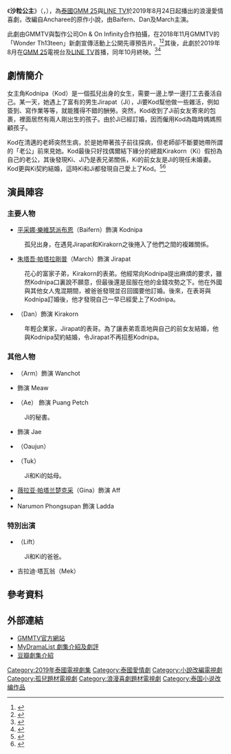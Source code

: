 {{Infobox Television
| show_name     = 沙粒公主
| original_name = {{lang|th|เจ้าหญิงเม็ดทราย}}
| image         = [[File:Sand_Princess.png|250px]]
| caption       = 
| show_name_2   = 霸愛小保姆
| genre         = 浪漫喜劇<br>劇情
| format        = 
| based_on      = Ancharee《沙粒公主》
| creator       = 
| developer     = 
| writer        = 
| director      = Kritsada Kanwichaphon
| starring      = [[平采娜·樂維瑟派布恩|平采娜·樂維瑟派布恩]]<br>{{link-en|翁韋德·答奴翁|Worrawech Danuwong}}<br>{{link-th|朱塔吾·帕塔拉剛普|จุฑาวุฒิ ภัทรกำพล}}
| theme_music_composer = 
| opentheme            = 
| endtheme             = 
| composer             = 
| country       = {{THA}}
| location      = {{THA}}
| language      = [[泰語|泰語]]
| num_episodes  = 14
| runtime       = 43 - 48 分鐘
| company       = 
| producer      = 
| channel       = [[GMM_25|GMM 25]]<br>[[LINE_TV|LINE TV]]
| first_run     = {{THA}}
| first_aired   = {{Start date|2019|8|24}}
| last_aired    = {{End date|2019|10|6}}
| related       = 
| preceded_by   = 
| followed_by   = 
| website       = https://www.gmm25.com/shows_detail.html?id=818
| production_website = 
}}
《'''沙粒公主'''》（{{lang-th|'''เจ้าหญิงเม็ดทราย'''}}，{{lang-en|The Sand Princess}}），為[[泰國|泰國]][[GMM_25|GMM 25]]與[[LINE_TV|LINE TV]]於2019年8月24日起播出的浪漫愛情喜劇，改編自Ancharee的原作小說，由Baifern、Dan及March主演。

此劇由GMMTV與製作公司On & On Infinity合作拍攝，在2018年11月GMMTV的「Wonder Th13teen」新劇宣傳活動上公開先導預告片。<ref>{{cite web |title=เปิดตัว 13 ซีรีส์ใหม่ 2019 แฟนๆ สายวายเตรียมตัวฟินตลอดทั้งปี |url=http://www.thaiticketmajor.com/variety/ent/10470/ |website=thaiticketmajor.com |language=th |accessdate=2020-07-14 |archive-date=2020-02-09 |archive-url=https://web.archive.org/web/20200209173217/http://www.thaiticketmajor.com/variety/ent/10470 |dead-url=yes }}</ref><ref>{{cite web |title=“จีเอ็มเอ็มทีวี” จัดใหญ่ เปิดตัว 13 ซีรีส์ใหม่ ปี 2019 |url=https://www.springnews.co.th/entertain/fiction/378681 |website=springnews.co.th |publisher=Spring News |accessdate=2020-07-14 |archive-date=2019-12-12 |archive-url=https://web.archive.org/web/20191212034432/https://www.springnews.co.th/entertain/fiction/378681 |dead-url=yes }}</ref>其後，此劇於2019年8月在[[GMM_25|GMM 25]]電視台及[[LINE_TV|LINE TV]]首播，同年10月終映。<ref name="kapook">{{cite web |title=เรื่องย่อละคร เจ้าหญิงเม็ดทราย |url=https://drama.kapook.com/view213672.html |website=kapook.com |publisher=Kapook |accessdate=2020-05-21|language=Th |date=2019-08-20|archive-date=2020-07-16 |archive-url=https://web.archive.org/web/20200716085601/https://drama.kapook.com/view213672.html |dead-url=no }}</ref><ref>{{cite web |title="ใบเฟิร์น" คิดหนัก! เลือก "มาร์ช-แดน" ลุ้นส่งท้าย "เจ้าหญิงเม็ดทราย" |url=https://mgronline.com/drama/detail/9620000094553 |website=mgronline.com |publisher=Mgronline |accessdate=2020-05-21|language=Th |date=01-10-2019 |archive-date=2020-07-14 |archive-url=https://web.archive.org/web/20200714155220/https://mgronline.com/drama/detail/9620000094553 |dead-url=no }}</ref>

== 劇情簡介 ==
女主角Kodnipa（Kod）是一個孤兒出身的女生，需要一邊上學一邊打工去養活自己。某一天，她遇上了富有的男生Jirapat（Ji），Ji要Kod幫他做一些雜活，例如簽到、寫作業等等，就能獲得不錯的酬勞。突然，Kod收到了Ji前女友寄來的包裹，裡面居然有兩人剛出生的孩子。由於Ji已經訂婚，因而僱用Kod為臨時媽媽照顧孩子。

Kod在清邁的老師突然生病，於是她帶著孩子前往探病，但老師卻不斷要她帶所謂的「老公」前來見她。Kod最後只好找偶爾結下緣分的總裁Kirakorn（Ki）假扮為自己的老公，其後發現Ki、Ji乃是表兄弟關係，Ki的前女友是Ji的現任未婚妻。Kod更與Ki契約結婚，這時Ki和Ji都發現自己愛上了Kod。<ref>{{cite web|title=與保姆先婚後愛，狗血泰劇又來了——《沙粒公主》|url=https://xw.qq.com/cmsid/20191113A0AL5P00|website=QQ|author=新熱每日說|language=zh|date=2019-11-13|accessdate=2020-07-14|archive-date=2020-07-16|archive-url=https://web.archive.org/web/20200716172531/https://xw.qq.com/cmsid/20191113A0AL5P00|dead-url=no}}</ref><ref>{{cite web|title=白看不厭的狗血泰劇《霸愛小保姆》，先婚後愛梗，好磕又上頭|url=https://k.sina.cn/article_6527917861_185181f2500100sf34.html?from=ent&subch=star|website=新浪網|author=饅頭小記|language=zh|date=11-04-2020|accessdate=2020-07-14|archive-date=2020-07-16|archive-url=https://web.archive.org/web/20200716171938/https://k.sina.cn/article_6527917861_185181f2500100sf34.html?from=ent&subch=star|dead-url=no}}</ref>

== 演員陣容 ==
{{small|註：括號內的演員姓名為小名。}}
=== 主要人物 ===
* [[平采娜·樂維瑟派布恩|平采娜·樂維瑟派布恩]]（Baifern）飾演 Kodnipa
: 孤兒出身，在遇見Jirapat和Kirakorn之後捲入了他們之間的複雜關係。
* [[朱塔吾·帕塔拉剛普|朱塔吾·帕塔拉剛普]]（March）飾演 Jirapat
: 花心的富家子弟，Kirakorn的表弟。他經常向Kodnipa提出麻煩的要求，雖然Kodnipa口裏說不願意，但最後還是屈服在他的金錢攻勢之下。他在外國與其他女人鬼混期間，被爸爸發現並召回國要他訂婚。後來，在表哥與Kodnipa訂婚後，他才發現自己一早已經愛上了Kodnipa。
* {{link-en|翁韋德·答奴翁|Worrawech Danuwong}}（Dan）飾演 Kirakorn
: 年輕企業家，Jirapat的表哥。為了讓表弟乖乖地與自己的前女友結婚，他與Kodnipa契約結婚，令Jirapat不再招惹Kodnipa。

=== 其他人物 ===
* {{link-th|維拉育特·查蘇克|วีรยุทธ จันทร์สุข}}（Arm）飾演 Wanchot
* {{link-th|爱莉丝·蔡|อลิส ทอย}} 飾演 Meaw
* {{link-th|瑪妮拉·坎姆雯|มณีรัตน์ คำอ้วน}}（Ae） 飾演 Puang Petch
: Ji的秘書。
* {{link-en|利欧·索塞|Leo Saussay}} 飾演 Jae
* {{link-en|吳俊 (演員)|Korn Khunatipapisiri|吳俊}}（Oaujun）
* {{link-th|杜婉達·董卡瑪尼|ดวงตา ตุงคะมณี}}（Tuk）
: Ji和Ki的姑母。
* [[薇拉亚·帕塔兰楚克采|薇拉亚·帕塔兰楚克采]]（Gina）飾演 Aff
* {{link-th|Tin Settachoke|ตฤณ เศรษฐโชค}}
* Narumon Phongsupan 飾演 Ladda

=== 特別出演 ===
* {{link-th|蘇普·戰查仁|สุพจน์ จันทร์เจริญ}}（Lift）
: Ji和Ki的爸爸。
* 吉拉迪·塔瓦翁（Mek）

== 參考資料 ==
{{reflist}}

== 外部連結 ==
* [https://www.gmm25.com/shows_detail.html?id=818 GMMTV官方網站] {{Wayback|url=https://www.gmm25.com/shows_detail.html?id=818 |date=20200716201856 }}{{th}}
* [https://mydramalist.com/31881-princess-sand/ MyDramaList 劇集介紹及劇評] {{Wayback|url=https://mydramalist.com/31881-princess-sand/ |date=20210605064350 }}{{en}}
* [https://movie.douban.com/subject/30372316/ 豆瓣劇集介紹] {{Wayback|url=https://movie.douban.com/subject/30372316/ |date=20200714161552 }}{{zh}}

{{GMMTV電視劇系列}}
[[Category:2019年泰國電視劇集|Category:2019年泰國電視劇集]]
[[Category:泰國愛情劇|Category:泰國愛情劇]]
[[Category:小說改編電視劇|Category:小說改編電視劇]]
[[Category:孤兒題材電視劇|Category:孤兒題材電視劇]]
[[Category:浪漫喜劇題材電視劇|Category:浪漫喜劇題材電視劇]]
[[Category:泰国小说改编作品|Category:泰国小说改编作品]]